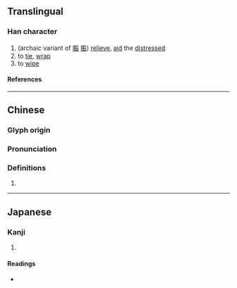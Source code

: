 {{character info}}
==Translingual==

===Han character===
{{Han char|rn=64|rad=手|as=06|sn=9|four=51017|canj=QSLL|ids=⿰扌臣}}

# (archaic variant of [[賑]] [[赈]]) [[relieve]], [[aid]] the [[distressed]]
# to [[tie]], [[wrap]]
# to [[wipe]]

====References====
{{Han ref|kx=0430.070|dkj=12045|dj=0780.010|hdz=31867.050|uh=630B}}

----

==Chinese==
{{zh-forms}}

===Glyph origin===
{{Han etym}}

===Pronunciation===
{{zh-pron
|m=zhèn
|c=zan3
|mc=y
|oc=y
|cat=
}}

===Definitions===
{{zh-hanzi}}

# {{rfdef|zh|sort=手06}}

----

==Japanese==

===Kanji===
{{ja-kanji|grade=|rs=手06}}

# {{rfdef|ja|sort=手06}}

====Readings====
* {{ja-readings|on=[[しん]] (shin), [[きん]] (kin), [[こん]] (kon)|kun=[[たす]] (tasu)}}